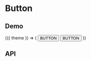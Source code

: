 

# Button

## Demo

<Playground>
  <ThemeConsumer>
    {({ theme }) => (
      <React.Fragment>
        <Button theme={theme}>BUTTON</Button>
        <Button
          responsive
          theme={theme}
          style={{
            marginTop: 20,
          }}
        >
          BUTTON
        </Button>
      </React.Fragment>
    )}
  </ThemeConsumer>
</Playground>

## API

<Props of={Button} />
